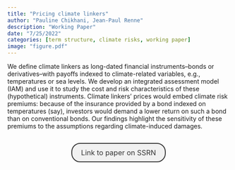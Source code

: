 ```yaml
---
title: "Pricing climate linkers"
author: "Pauline Chikhani, Jean-Paul Renne"
description: "Working Paper"
date: "7/25/2022"
categories: [term structure, climate risks, working paper]
image: "figure.pdf"
---
```


<!-- description: "Affine Term Structure Model that provides non-negative yields and is able to accommodate a short-term rate that stays at the zero lower bound (ZLB) for extended periods of time." -->

<!-- subtitle: -->

<!-- image: "figure.jpeg" -->


We define climate linkers as long-dated financial instruments--bonds or derivatives--with payoffs indexed to climate-related variables, e.g., temperatures or sea levels. We develop an integrated assessment model (IAM) and use it to study the cost and risk characteristics of these (hypothetical) instruments. Climate linkers' prices would embed climate risk premiums: because of the insurance provided by a bond indexed on temperatures (say), investors would demand a lower return on such a bond than on conventional bonds. Our findings highlight the sensitivity of these premiums to the assumptions regarding climate-induced damages.



```{=html}
<div  style="margin: 30px; text-align: center;">
<a class="btn btn-primary" href="https://papers.ssrn.com/sol3/papers.cfm?abstract_id=3881262" role="button" target="_blank" style="            display: inline-block;
            padding: 10px 20px;
            border: 2px solid #333;
            border-radius: 20px;
            background-color: #f1f1f1;
            text-decoration: none;
            color: #333;
            margin: 0 10px;
            font-size: 16px;">Link to paper on SSRN</a>
</div>
```



<!-- In order to have bibtex in place of R code, add in front matter: -->
<!-- format: -->
<!--   html: -->
<!--     code-fold: true -->
<!--     code-summary: "Bibtex" -->

<!-- ```{r essai, eval=FALSE} -->
<!-- article = { -->
<!--   author = {JPR}, -->
<!--   year=2010 -->
<!-- } -->
<!-- ``` -->
